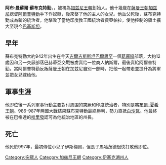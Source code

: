 '''阿布·曼蘇爾·蘇布克特勤'''，{{BD|942年||997年|8月|}}，被視為[[加兹尼王朝|加兹尼王朝]]創始人。他十幾歲在[[薩曼王朝|薩曼王朝]][[加兹尼|加兹尼]]總督[[阿爾普特勤|阿爾普特勤]]手下作奴隸，後來娶了他的主人的女兒。他岳父死後，蘇布克特勤成為新的統治者，他擊敗了當地印度教王國統治者賈亞帕拉，使他控制的領土擴大至現今[[巴基斯坦|巴基斯坦]]。

== 早年 ==
蘇布克特勤大約942年出生在今天[[吉爾吉斯斯坦|吉爾吉斯斯坦]][[巴爾思罕|巴爾思罕]]一個[[葛邏祿|葛邏祿]]部落，大約12歲因和另一突厥部落巴赫蒂亞交戰被虜賣给一位商人納斯爾，最後賣給阿爾普特勤。當阿爾普特勤反叛薩曼王朝在加兹尼自别一部時，把他一起帶走並提升為將軍並把女兒嫁给他。

== 軍事生涯 ==
他即位後一系列軍事行動主要對付周围的突厥和印度統治者，特別是[[喀布爾-夏希王朝|喀布爾-夏希王朝]]。986-987年两國大戰结果蘇布克特勤最終勝利，勢力直抵[[白沙瓦|白沙瓦]]。他最終被在巴格達的[[哈里發|哈里發]]認可為他統治地區的州長。

== 死亡 ==
他死於997年，最初傳位小兒子伊斯梅爾，但長子馬哈茂德很快打敗他即位。

{{Authority control}}
[[Category:突厥人|Category:突厥人]]
[[Category:加兹尼王朝|Category:加兹尼王朝]]
[[Category:伊塞克湖州人|Category:伊塞克湖州人]]